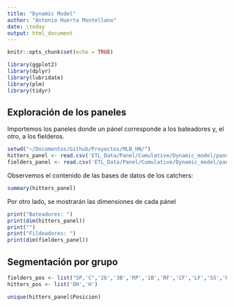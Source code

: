 ```yaml
---
title: "Dynamic Model"
author: "Antonio Huerta Montellano"
date: \today
output: html_document
---
```


```r
knitr::opts_chunk$set(echo = TRUE)
```

```r
library(ggplot2)
library(dplyr)
library(lubridate)
library(plm)
library(tidyr)
```


## Exploración de los paneles

Importemos los paneles donde un pánel corresponde a los bateadores y, el otro, a los fielderos.

```r
setwd("~/Documentos/Github/Proyectos/MLB_HN/")
hitters_panel <- read.csv('ETL_Data/Panel/Cumulative/Dynamic_model/panel_hitters.csv')
fielders_panel <- read.csv('ETL_Data/Panel/Cumulative/Dynamic_model/panel_fielders.csv')
```

Observemos el contenido de las bases de datos de los catchers:
```r
summary(hitters_panel)
```
Por otro lado, se mostrarán las dimensiones de cada pánel
```r
print("Bateadores: ")
print(dim(hitters_panel))
print("")
print("Fildeadores: ")
print(dim(fielders_panel))
```

## Segmentación por grupo

```r
fielders_pos <- list("SP,'C",'2b','3B','RP','1B','RF','CF','LF','SS','RP/CL')
hitters_pos <- list('DH','H')

unique(hitters_panel$Posicion)
```


